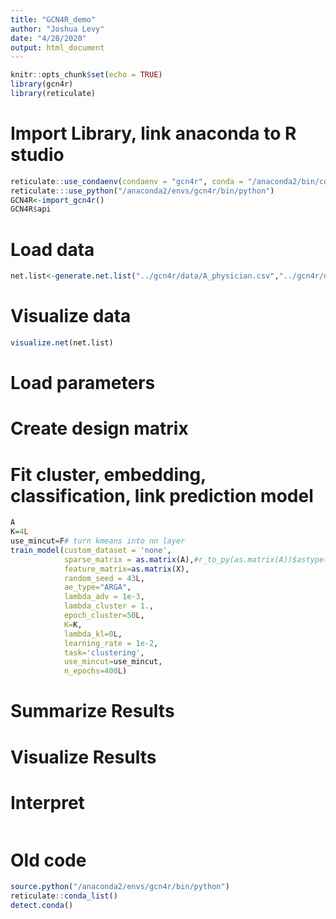 ```yaml
---
title: "GCN4R_demo"
author: "Joshua Levy"
date: "4/28/2020"
output: html_document
---
```


```r
knitr::opts_chunk$set(echo = TRUE)
library(gcn4r)
library(reticulate)
```

# Import Library, link anaconda to R studio
```r
reticulate::use_condaenv(condaenv = "gcn4r", conda = "/anaconda2/bin/conda")
reticulate:::use_python("/anaconda2/envs/gcn4r/bin/python")
GCN4R<-import_gcn4r()
GCN4R$api
```


# Load data
```r
net.list<-generate.net.list("../gcn4r/data/A_physician.csv","../gcn4r/data/X_physician.csv") 
```

# Visualize data

```r
visualize.net(net.list)
```


# Load parameters

# Create design matrix

# Fit cluster, embedding, classification, link prediction model
```r
A
K=4L
use_mincut=F# turn kmeans into nn layer
train_model(custom_dataset = 'none', 
            sparse_matrix = as.matrix(A),#r_to_py(as.matrix(A))$astype("int"), 
            feature_matrix=as.matrix(X), 
            random_seed = 43L, 
            ae_type="ARGA", 
            lambda_adv = 1e-3, 
            lambda_cluster = 1., 
            epoch_cluster=50L, 
            K=K, 
            lambda_kl=0L, 
            learning_rate = 1e-2, 
            task='clustering',
            use_mincut=use_mincut, 
            n_epochs=400L)
```

# Summarize Results

# Visualize Results

# Interpret
```r

```


# Old code
```r
source.python("/anaconda2/envs/gcn4r/bin/python")
reticulate::conda_list()
detect.conda()

```

